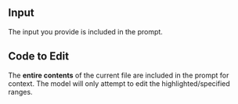 ## Input

The input you provide is included in the prompt.

## Code to Edit

The **entire contents** of the current file are included in the prompt for context. The model will only attempt to edit the highlighted/specified ranges.
